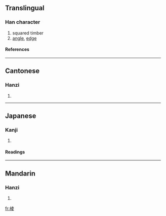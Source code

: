 ==Translingual==
===Han character===
{{Han char|rn=75|rad=木|as=08|sn=12|four=5404<sub>7</sub>|canj=木土金水 (DGCE)}}
# squared timber
# [[angle]], [[edge]]
====References====
{{Han ref|kx=0534.160|dkj=14979|dj=0922.120|hdz=21224.010|uh=68F1|ud=26865|bh=D9B1|bd=55729}}

----
==Cantonese==
===Hanzi===
{{yue-hanzi|jyut=|y=ling4}}
# {{defn|Cantonese}}

----
==Japanese==
===Kanji===
{{ja-kanji|grade=|rs=木08}}
# {{defn|Japanese}} 
====Readings====
{{ja-readings|on=[[ろう]] (rō), [[りょう]] (ryō), [[ちょう]] (chō)|kun=}}

----
==Mandarin==
===Hanzi===
{{cmn-hanzi|pin=[[lēng]] (leng1), [[léng]] (leng2), [[lèng]] (leng4), [[líng]] (ling2)|wg=leng<sup>1</sup>, leng<sup>2</sup>, leng<sup>4</sup>, ling<sup>2</sup>}}
# {{defn|Mandarin}}

[[fr:棱]]